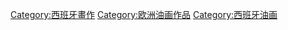 [[Category:西班牙畫作|Category:西班牙畫作]]
[[Category:欧洲油画作品|Category:欧洲油画作品]]
[[Category:西班牙油画|Category:西班牙油画]]